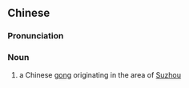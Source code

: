 {{also|苏锣}}
==Chinese==
{{zh-forms|s=苏锣}}

===Pronunciation===
{{zh-pron
|m=sūluó
|c=sou1 lo4
|cat=n
}}

===Noun===
{{zh-noun}}

# {{lb|zh|musical instrument}} a Chinese [[gong]] originating in the area of [[Suzhou]]